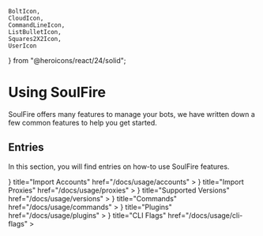     BoltIcon,
    CloudIcon,
    CommandLineIcon,
    ListBulletIcon,
    Squares2X2Icon,
    UserIcon
} from "@heroicons/react/24/solid";

# Using SoulFire

SoulFire offers many features to manage your bots, we have written down a few common features to help you get started.

## Entries

In this section, you will find entries on how-to use SoulFire features.

<Cards>
    <Card
        icon={
            <UserIcon/>
        }
        title="Import Accounts"
        href="/docs/usage/accounts"
    >
    </Card>
    <Card
        icon={
            <CloudIcon/>
        }
        title="Import Proxies"
        href="/docs/usage/proxies"
    >
    </Card>
    <Card
        icon={
            <ListBulletIcon/>
        }
        title="Supported Versions"
        href="/docs/usage/versions"
    >
    </Card>
    <Card
        icon={
            <BoltIcon/>
        }
        title="Commands"
        href="/docs/usage/commands"
    >
    </Card>
    <Card
        icon={
            <Squares2X2Icon/>
        }
        title="Plugins"
        href="/docs/usage/plugins"
    >
    </Card>
    <Card
        icon={
            <CommandLineIcon/>
        }
        title="CLI Flags"
        href="/docs/usage/cli-flags"
    >
    </Card>
</Cards>
